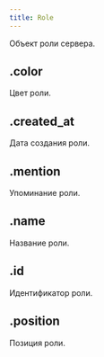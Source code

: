```yaml
---
title: Role
---
```



Объект роли сервера.

## .color

Цвет роли.

<MdnRef dataType="String" />

## .created_at

Дата создания роли.

<MdnRef dataType="Number" />

## .mention

Упоминание роли.

<MdnRef dataType="String" />

## .name

Название роли.

<MdnRef dataType="String" />

## .id

Идентификатор роли.

<MdnRef dataType="String" />

## .position

Позиция роли.

<MdnRef dataType="Number" />
